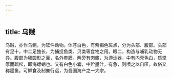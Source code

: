 ```yaml
---
---
---
```

title: 乌贼
---



乌贼，亦作乌鲗，为软件动物。体苍白色，有紫褐色斑点，分为头部、腹部。头部有足十，中二足独长，为捕捉鱼类、贝类等食物之用。眼二，构造与哺乳动物无异。腹部为卵圆形之囊，名外套膜。两旁有肉鳍，为游泳器，中有内壳色白，质坚厚而疏松，即海螵蛸也。又有白色小囊，中贮墨汁，有急，则喷之以自匿，故俗又称墨鱼。可鲜食及制鮝行远，为吾国海产之一大宗。